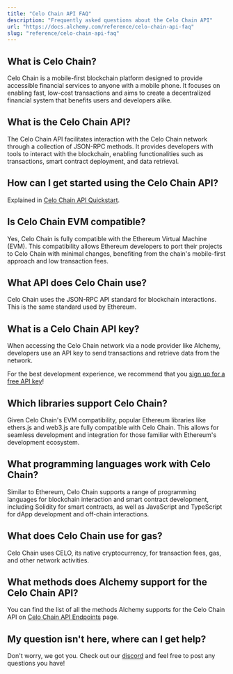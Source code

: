 ```yaml
---
title: "Celo Chain API FAQ"
description: "Frequently asked questions about the Celo Chain API"
url: "https://docs.alchemy.com/reference/celo-chain-api-faq"
slug: "reference/celo-chain-api-faq"
---
```



## What is Celo Chain?

Celo Chain is a mobile-first blockchain platform designed to provide accessible financial services to anyone with a mobile phone. It focuses on enabling fast, low-cost transactions and aims to create a decentralized financial system that benefits users and developers alike.

## What is the Celo Chain API?

The Celo Chain API facilitates interaction with the Celo Chain network through a collection of JSON-RPC methods. It provides developers with tools to interact with the blockchain, enabling functionalities such as transactions, smart contract deployment, and data retrieval.

## How can I get started using the Celo Chain API?

Explained in [Celo Chain API Quickstart](/reference/celo-chain-api-quickstart).

## Is Celo Chain EVM compatible?

Yes, Celo Chain is fully compatible with the Ethereum Virtual Machine (EVM). This compatibility allows Ethereum developers to port their projects to Celo Chain with minimal changes, benefiting from the chain's mobile-first approach and low transaction fees.

## What API does Celo Chain use?

Celo Chain uses the JSON-RPC API standard for blockchain interactions. This is the same standard used by Ethereum.

## What is a Celo Chain API key?

When accessing the Celo Chain network via a node provider like Alchemy, developers use an API key to send transactions and retrieve data from the network.

For the best development experience, we recommend that you [sign up for a free API key](https://dashboard.alchemy.com/signup/)!

## Which libraries support Celo Chain?

Given Celo Chain's EVM compatibility, popular Ethereum libraries like ethers.js and web3.js are fully compatible with Celo Chain. This allows for seamless development and integration for those familiar with Ethereum's development ecosystem.

## What programming languages work with Celo Chain?

Similar to Ethereum, Celo Chain supports a range of programming languages for blockchain interaction and smart contract development, including Solidity for smart contracts, as well as JavaScript and TypeScript for dApp development and off-chain interactions.

## What does Celo Chain use for gas?

Celo Chain uses CELO, its native cryptocurrency, for transaction fees, gas, and other network activities.

## What methods does Alchemy support for the Celo Chain API?

You can find the list of all the methods Alchemy supports for the Celo Chain API on [Celo Chain API Endpoints](/reference/celo-chain-api-endpoints) page.

## My question isn't here, where can I get help?

Don't worry, we got you. Check out our [discord](https://alchemy.com/discord) and feel free to post any questions you have!
